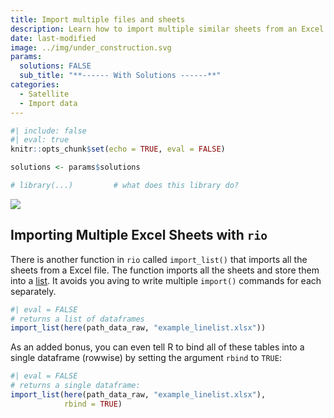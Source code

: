 ```yaml
---
title: Import multiple files and sheets
description: Learn how to import multiple similar sheets from an Excel file, or several Excel files from the same format.
date: last-modified
image: ../img/under_construction.svg
params: 
  solutions: FALSE
  sub_title: "**------ With Solutions ------**"
categories:
  - Satellite
  - Import data
---
```


```r
#| include: false
#| eval: true
knitr::opts_chunk$set(echo = TRUE, eval = FALSE)

solutions <- params$solutions

# library(...)         # what does this library do?
```

![](../img/under_construction.svg)

## Importing Multiple Excel Sheets with `rio`

There is another function in `rio` called `import_list()` that imports all the sheets from a Excel file. The function imports all the sheets and store them into a [list](../sessions_extra/lists.qmd). It avoids you aving to write multiple `import()` commands for each separately.

```r
#| eval = FALSE
# returns a list of dataframes
import_list(here(path_data_raw, "example_linelist.xlsx")) 
```

As an added bonus, you can even tell R to bind all of these tables into a single dataframe (rowwise) by setting the argument `rbind` to `TRUE`:

```r
#| eval = FALSE
# returns a single dataframe:
import_list(here(path_data_raw, "example_linelist.xlsx"), 
            rbind = TRUE)
```


<!-- ## Importing multiple files -->

<!-- ### With `rio` -->
<!-- The `import_list()` function can also accept a vector of file names. In this case, it will import each of these files and store them into a [list](../sessions_extra/lists.qmd). It is a quick way to load a large number of files in a subfolder.  -->

<!-- ```{r} -->
<!-- #| eval = FALSE -->
<!-- # returns a list of dataframes -->
<!-- vector_paths <- c( -->
<!--   here(path_data_raw, "example_linelist_A.xlsx"), -->
<!--   here(path_data_raw, "example_linelist_B.xlsx"), -->
<!--   here(path_data_raw, "example_linelist_C.xlsx"), -->
<!--   here(path_data_raw, "example_linelist_D.xlsx"), -->
<!--   here(path_data_raw, "example_linelist_E.xlsx"), -->
<!--   here(path_data_raw, "example_linelist_F.xlsx"), -->
<!--   here(path_data_raw, "example_linelist_G.xlsx"), -->
<!--   here(path_data_raw, "example_linelist_H.xlsx"), -->
<!--   here(path_data_raw, "example_linelist_I.xlsx"), -->
<!--   here(path_data_raw, "example_linelist_J.xlsx"), -->
<!--   here(path_data_raw, "example_linelist_K.xlsx"), -->
<!--   here(path_data_raw, "example_linelist_L.xlsx"), -->
<!--   here(path_data_raw, "example_linelist_M.xlsx") -->
<!-- ) -->

<!-- import_list(vector_paths) # return a list -->
<!-- ``` -->

<!-- If you are sure that these files have exactly th same structure, you may bind them -->


<!-- ```{r} -->
<!-- import_list(vector_paths, -->
<!--             rbind = TRUE, -->
<!--             rbind_label) -->
<!-- ``` -->


<!-- ```{r} -->
<!-- DT1 = data.table(A=1:3,B=letters[1:3]) -->
<!-- DT2 = data.table(A=4:5,C=letters[4:5]) -->
<!-- l = list(DT1,DT2) -->
<!-- rbindlist(l) -->

<!-- # bind correctly by names -->
<!-- DT1 = data.table(A=1:3,B=letters[1:3]) -->
<!-- DT2 = data.table(B=letters[4:5],A=4:5) -->
<!-- l = list(DT1,DT2) -->
<!-- rbindlist(l, use.names=TRUE, fill = TRUE) -->
<!-- ``` -->

